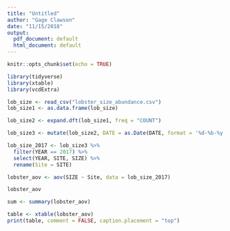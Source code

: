 ```yaml
---
title: "Untitled"
author: "Gage Clawson"
date: "11/15/2018"
output:
  pdf_document: default
  html_document: default
---
```


```r
knitr::opts_chunk$set(echo = TRUE)

library(tidyverse)
library(xtable)
library(vcdExtra)
```

```r
lob_size <- read_csv("lobster_size_abundance.csv")
lob_size1 <- as.data.frame(lob_size)

lob_size2 <- expand.dft(lob_size1, freq = "COUNT")

lob_size3 <- mutate(lob_size2, DATE = as.Date(DATE, format = '%d-%b-%y'))

lob_size_2017 <- lob_size3 %>%
  filter(YEAR == 2017) %>%
  select(YEAR, SITE, SIZE) %>%
  rename(Site = SITE)

lobster_aov <- aov(SIZE ~ Site, data = lob_size_2017)

lobster_aov

sum <- summary(lobster_aov)
```

```r
table <- xtable(lobster_aov)
print(table, comment = FALSE, caption.placement = "top")
```

